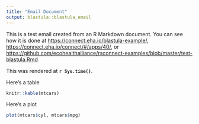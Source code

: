 ```yaml
---
title: "Email Document"
output: blastula::blastula_email
---
```


This is a test email created from an R Markdown document. You can see how it
is done at <https://connect.eha.io/blastula-example/>, 
<https://connect.eha.io/connect/#/apps/40/>, or <https://github.com/ecohealthalliance/rsconnect-examples/blob/master/test-blastula.Rmd>

This was rendered at **`r Sys.time()`**.

Here's a table

```r
knitr::kable(mtcars)
```

Here's a plot

```r
plot(mtcars$cyl, mtcars$mpg)
```

